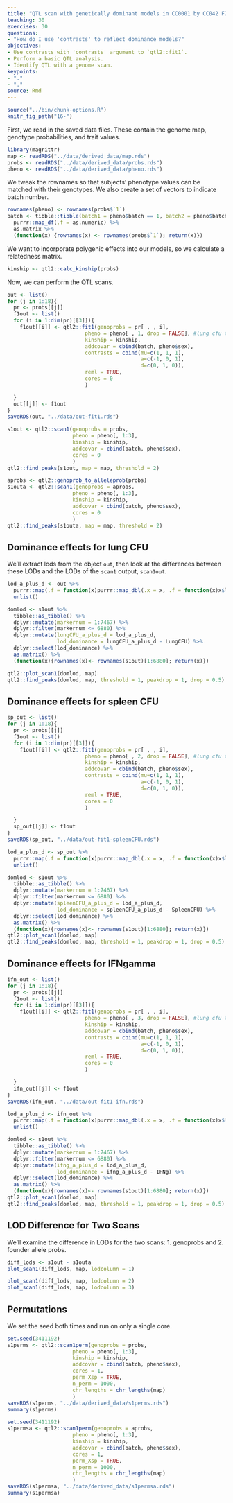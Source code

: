 ```yaml
---
title: "QTL scan with genetically dominant models in CC0001 by CC042 F2 mice"
teaching: 30
exercises: 30
questions:
- "How do I use 'contrasts' to reflect dominance models?"
objectives:
- Use contrasts with 'contrasts' argument to `qtl2::fit1`.
- Perform a basic QTL analysis.
- Identify QTL with a genome scan.
keypoints:
- "."
- "."
source: Rmd
---
```


```r
source("../bin/chunk-options.R")
knitr_fig_path("16-")
```



First, we read in the saved data files. These contain the genome map, genotype probabilities, and trait values.

```r
library(magrittr)
map <- readRDS("../data/derived_data/map.rds")
probs <- readRDS("../data/derived_data/probs.rds")
pheno <- readRDS("../data/derived_data/pheno.rds")
```

We tweak the rownames so that subjects' phenotype values can be matched with their genotypes. We also create a set of vectors to indicate batch number.

```r
rownames(pheno) <- rownames(probs$`1`)
batch <- tibble::tibble(batch1 = pheno$batch == 1, batch2 = pheno$batch == 2, batch3 = pheno$batch == 3) %>%
  purrr::map_df(.f = as.numeric) %>%
  as.matrix %>%
  (function(x) {rownames(x) <- rownames(probs$`1`); return(x)})
```

We want to incorporate polygenic effects into our models, so we calculate a relatedness matrix. 

```r
kinship <- qtl2::calc_kinship(probs)
```

Now, we can perform the QTL scans.


```r
out <- list()
for (j in 1:18){
  pr <- probs[[j]]
  f1out <- list()
  for (i in 1:dim(pr)[[3]]){
    f1out[[i]] <- qtl2::fit1(genoprobs = pr[ , , i], 
                         pheno = pheno[ , 1, drop = FALSE], #lung cfu trait
                         kinship = kinship, 
                         addcovar = cbind(batch, pheno$sex), 
                         contrasts = cbind(mu=c(1, 1, 1), 
                                           a=c(-1, 0, 1), 
                                           d=c(0, 1, 0)), 
                         reml = TRUE, 
                         cores = 0
                         )

  }
  out[[j]] <- f1out
}
saveRDS(out, "../data/out-fit1.rds")
```



```r
s1out <- qtl2::scan1(genoprobs = probs, 
                     pheno = pheno[, 1:3], 
                     kinship = kinship, 
                     addcovar = cbind(batch, pheno$sex), 
                     cores = 0
                     )
qtl2::find_peaks(s1out, map = map, threshold = 2)
```

```r
aprobs <- qtl2::genoprob_to_alleleprob(probs)
s1outa <- qtl2::scan1(genoprobs = aprobs, 
                     pheno = pheno[, 1:3], 
                     kinship = kinship, 
                     addcovar = cbind(batch, pheno$sex), 
                     cores = 0
                     )
qtl2::find_peaks(s1outa, map = map, threshold = 2)

```


## Dominance effects for lung CFU

We'll extract lods from the object `out`, then look at the differences between these LODs and the LODs of the `scan1` output, `scan1out`.

```r
lod_a_plus_d <- out %>%
  purrr::map(.f = function(x)purrr::map_dbl(.x = x, .f = function(x)x$lod)) %>%
  unlist()
```

```r
domlod <- s1out %>%
  tibble::as_tibble() %>%
  dplyr::mutate(markernum = 1:7467) %>%
  dplyr::filter(markernum <= 6880) %>%
  dplyr::mutate(lungCFU_a_plus_d = lod_a_plus_d, 
                lod_dominance = lungCFU_a_plus_d - LungCFU) %>%
  dplyr::select(lod_dominance) %>%
  as.matrix() %>%
  (function(x){rownames(x)<- rownames(s1out)[1:6880]; return(x)}) 

qtl2::plot_scan1(domlod, map)
qtl2::find_peaks(domlod, map, threshold = 1, peakdrop = 1, drop = 0.5)
```

## Dominance effects for spleen CFU

```r
sp_out <- list()
for (j in 1:18){
  pr <- probs[[j]]
  f1out <- list()
  for (i in 1:dim(pr)[[3]]){
    f1out[[i]] <- qtl2::fit1(genoprobs = pr[ , , i], 
                         pheno = pheno[ , 2, drop = FALSE], #lung cfu trait
                         kinship = kinship, 
                         addcovar = cbind(batch, pheno$sex), 
                         contrasts = cbind(mu=c(1, 1, 1), 
                                           a=c(-1, 0, 1), 
                                           d=c(0, 1, 0)), 
                         reml = TRUE, 
                         cores = 0
                         )

  }
  sp_out[[j]] <- f1out
}
saveRDS(sp_out, "../data/out-fit1-spleenCFU.rds")
```

```r
lod_a_plus_d <- sp_out %>%
  purrr::map(.f = function(x)purrr::map_dbl(.x = x, .f = function(x)x$lod)) %>%
  unlist()
```

```r
domlod <- s1out %>%
  tibble::as_tibble() %>%
  dplyr::mutate(markernum = 1:7467) %>%
  dplyr::filter(markernum <= 6880) %>%
  dplyr::mutate(spleenCFU_a_plus_d = lod_a_plus_d, 
                lod_dominance = spleenCFU_a_plus_d - SpleenCFU) %>%
  dplyr::select(lod_dominance) %>%
  as.matrix() %>%
  (function(x){rownames(x)<- rownames(s1out)[1:6880]; return(x)})
qtl2::plot_scan1(domlod, map)                   
qtl2::find_peaks(domlod, map, threshold = 1, peakdrop = 1, drop = 0.5)
```




## Dominance effects for IFNgamma

```r
ifn_out <- list()
for (j in 1:18){
  pr <- probs[[j]]
  f1out <- list()
  for (i in 1:dim(pr)[[3]]){
    f1out[[i]] <- qtl2::fit1(genoprobs = pr[ , , i], 
                         pheno = pheno[ , 3, drop = FALSE], #lung cfu trait
                         kinship = kinship, 
                         addcovar = cbind(batch, pheno$sex), 
                         contrasts = cbind(mu=c(1, 1, 1), 
                                           a=c(-1, 0, 1), 
                                           d=c(0, 1, 0)), 
                         reml = TRUE, 
                         cores = 0
                         )

  }
  ifn_out[[j]] <- f1out
}
saveRDS(ifn_out, "../data/out-fit1-ifn.rds")
```


```r
lod_a_plus_d <- ifn_out %>%
  purrr::map(.f = function(x)purrr::map_dbl(.x = x, .f = function(x)x$lod)) %>%
  unlist()
```

```r
domlod <- s1out %>%
  tibble::as_tibble() %>%
  dplyr::mutate(markernum = 1:7467) %>%
  dplyr::filter(markernum <= 6880) %>%
  dplyr::mutate(ifng_a_plus_d = lod_a_plus_d, 
                lod_dominance = ifng_a_plus_d - IFNg) %>%
  dplyr::select(lod_dominance) %>%
  as.matrix() %>%
  (function(x){rownames(x)<- rownames(s1out)[1:6880]; return(x)})
qtl2::plot_scan1(domlod, map)                   
qtl2::find_peaks(domlod, map, threshold = 1, peakdrop = 1, drop = 0.5)

```

## LOD Difference for Two Scans

We'll examine the difference in LODs for the two scans: 1. genoprobs and 2. founder allele probs.

```r
diff_lods <- s1out - s1outa
plot_scan1(diff_lods, map, lodcolumn = 1)
```

```r
plot_scan1(diff_lods, map, lodcolumn = 2)
plot_scan1(diff_lods, map, lodcolumn = 3)
```

## Permutations 

We set the seed both times and run on only a single core.

```r
set.seed(3411192)
s1perms <- qtl2::scan1perm(genoprobs = probs, 
                     pheno = pheno[, 1:3], 
                     kinship = kinship, 
                     addcovar = cbind(batch, pheno$sex), 
                     cores = 1, 
                     perm_Xsp = TRUE, 
                     n_perm = 1000, 
                     chr_lengths = chr_lengths(map)
                     )
saveRDS(s1perms, "../data/derived_data/s1perms.rds")
summary(s1perms)
```

```r
set.seed(3411192)
s1permsa <- qtl2::scan1perm(genoprobs = aprobs, 
                     pheno = pheno[, 1:3], 
                     kinship = kinship, 
                     addcovar = cbind(batch, pheno$sex), 
                     cores = 1, 
                     perm_Xsp = TRUE, 
                     n_perm = 1000, 
                     chr_lengths = chr_lengths(map)
                     )
saveRDS(s1permsa, "../data/derived_data/s1permsa.rds")
summary(s1permsa)
```




